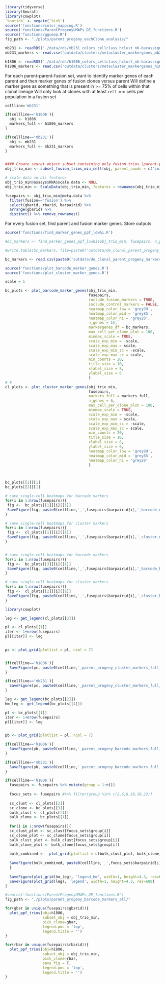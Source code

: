```r
library(tidyverse)
library(Seurat)
library(cowplot)
`%notin%` <- negate(`%in%`)
source('functions/color_mapping.R')
source('functions/ParentProgenyUMAPs_DE_functions.R')
source('functions/ggumap.R')
fig_path <- "./plots/parent_progeny_eachClone_analysis/"
```

```r
mb231 <- readRDS('./data/rds/mb231_colors_cellclass_hclust_nb-barassigned_ccclustered_precc_singlets.rds')
mb231_markers <- read.csv('outdata/clusters/metacluster_markergenes_mb231.tsv',sep='\t')

h1806 <- readRDS('./data/rds/h1806_colors_cellclass_hclust_nb-barassigned_ccclustered_precc_singlets.rds')
h1806_markers <- read.csv('outdata/clusters/metacluster_markergenes_h1806.tsv',sep='\t')
```

For each parent-parent-fusion set, want to identify marker genes of each parent and then marker genes of fusion clones versus parent
Will define a marker gene as something that is present in >= 75% of cells within that clonal lineage
Will only look at clones with at least `cell_min` cells per population in a fusion set
```r
cellline='mb231'

if(cellline=='h1806'){
  obj <- h1806
  markers_full <- h1806_markers
}

if(cellline=='mb231'){
  obj <- mb231
  markers_full <- mb231_markers
}


#### Create seurat object subset containing only fusion trios (parent-parent-fusion) with at least cell_min cells each
obj_trio_min <- subset_fusion_trios_min_cell(obj, parent_conds = c('initial'), cell_min=20)

# scale data on all features
obj_trio_min@assays$RNA$scale.data <- NULL 
obj_trio_min <- ScaleData(obj_trio_min, features = rownames(obj_trio_min))

fusepairs <- obj_trio_min@meta.data %>%
  filter(fusion=='fusion') %>%
  select(gbarid, rbarid, barpairid) %>% 
  arrange(gbarid) %>% 
  distinct() %>% remove_rownames()
```




For every fusion set, find parent and fusion marker genes. Store outputs

```r
source('functions/find_marker_genes_ppf_lowhi.R')

#bc_markers <- find_marker_genes_ppf_lowhi(obj_trio_min, fusepairs, n_genes=100, min.pct=0.8)

#write.table(bc_markers, file=paste0('outdata/de_clonal_parent_progeny_markers/',cellline,'_parent_progeny_barcode_markers_nf'), quote=FALSE, sep='\t', col.names = TRUE)

bc_markers <- read.csv(paste0('outdata/de_clonal_parent_progeny_markers/',cellline,'_parent_progeny_barcode_markers_nf'),sep='\t') %>% remove_rownames
```



```r
source('functions/plot_barcode_marker_genes.R')
source('functions/plot_cluster_marker_genes.R')

scale = 1

bc_plots <- plot_barcode_marker_genes(obj_trio_min,
                                      fusepairs,
                                      include_fusion_markers = TRUE,
                                      include_control_markers = FALSE,
                                      heatmap_color_low = 'grey99',
                                      heatmap_color_mid = 'grey85',
                                      heatmap_color_hi = 'grey20',
                                      n_genes = 15,
                                      markergenes_df = bc_markers,
                                      max_cell_per_clone_plot = 100,
                                      minmax_scale = TRUE,
                                      scale_exp_min = -scale,
                                      scale_exp_max = scale,
                                      scale_exp_min_sc = -scale,
                                      scale_exp_max_sc = scale,
                                      min_counts = 20,
                                      title_size = 10,
                                      xlabel_size = 8,
                                      ylabel_size = 6
                                      )
# #
cl_plots <- plot_cluster_marker_genes(obj_trio_min,
                                      fusepairs,
                                      markers_full = markers_full,
                                      n_genes = 6,
                                      max_cell_per_clone_plot = 100,
                                      minmax_scale = TRUE,
                                      scale_exp_min = -scale,
                                      scale_exp_max = scale,
                                      scale_exp_min_sc = -scale,
                                      scale_exp_max_sc = scale,
                                      min_counts = 20,
                                      title_size = 10,
                                      xlabel_size = 8,
                                      ylabel_size = 6,
                                      heatmap_color_low = 'grey99',
                                      heatmap_color_mid = 'grey85',
                                      heatmap_color_hi = 'grey20'
                                      )



bc_plots[[1]][1]
bc_plots[[3]][1]
```

```r
# save single-cell heatmaps for barcode markers
for(i in 1:nrow(fusepairs)){
 fig <-  bc_plots[[1]][i][[1]]
 SaveFigure(fig, paste0(cellline,'_',fusepairs$barpairid[i],'_barcode_dot_summary'), width=2, height=4.3, res=600)
}

# save single-cell heatmaps for cluster markers
for(i in 1:nrow(fusepairs)){
 fig <-  cl_plots[[1]][i][[1]]
 SaveFigure(fig, paste0(cellline,'_',fusepairs$barpairid[i],'_cluster_dot_summary'), width=2, height=4.3, res=600)
}


# save single-cell heatmaps for barcode markers
for(i in 1:nrow(fusepairs)){
 fig <-  bc_plots[[3]][i][[1]]
 SaveFigure(fig, paste0(cellline,'_',fusepairs$barpairid[i],'_barcode_heatmap'), width=6, height=4.3, res=600)
}

# save single-cell heatmaps for cluster markers
for(i in 1:nrow(fusepairs)){
 fig <-  cl_plots[[2]][i][[1]]
 SaveFigure(fig, paste0(cellline,'_',fusepairs$barpairid[i],'_cluster_heatmap'), width=6, height=4.3, res=600)
}
```


```r
library(cowplot)

leg <- get_legend(cl_plots[[3]])

pl <- cl_plots[[1]]
iter <- 1+nrow(fusepairs)
pl[[iter]] <- leg
               

pc <- plot_grid(plotlist = pl, ncol = 7)


if(cellline=='h1806'){
  SaveFigure(pc, paste0(cellline,'_parent_progeny_cluster_markers_full_page'), width=13, height=17, res=600)
}

if(cellline=='mb231'){
  SaveFigure(pc, paste0(cellline,'_parent_progeny_cluster_markers_full_page'), width=13, height=17/2, res=600)
}
```

```r
leg <- get_legend(bc_plots[[2]])
hm_leg <- get_legend(bc_plots[[4]])

pl <- bc_plots[[1]]
iter <- 1+nrow(fusepairs)
pl[[iter]] <- leg
               

pb <- plot_grid(plotlist = pl, ncol = 7)

if(cellline=='h1806'){
  SaveFigure(pb, paste0(cellline,'_parent_progeny_barcode_markers_full_page'), width=13, height=17, res=600)
}

if(cellline=='mb231'){
  SaveFigure(pb, paste0(cellline,'_parent_progeny_barcode_markers_full_page'), width=13, height=17/2, res=600)
}
```


```r
if(cellline=='h1806'){
  fusepairs <- fusepairs %>% mutate(group = 1:n())
  
  focus_sets <- fusepairs #%>% filter(group %in% c(2,6,8,18,20,22)) 
  
  sc_clust <- cl_plots[[2]]
  sc_clone <- bc_plots[[3]]
  bulk_clust <- cl_plots[[1]]
  bulk_clone <- bc_plots[[1]]
  
  for(i in 1:nrow(fusepairs)){
  sc_clust_plot <- sc_clust[focus_sets$group[i]]
  sc_clone_plot <- sc_clone[focus_sets$group[i]]
  bulk_clust_plot <- bulk_clust[focus_sets$group[i]]
  bulk_clone_plot <- bulk_clone[focus_sets$group[i]]
  
  bulk_combined <-  plot_grid(plotlist = c(bulk_clust_plot, bulk_clone_plot), ncol=2)
  
  SaveFigure(bulk_combined, paste0(cellline,'_',focus_sets$barpairid[i],'_dot_plots_combined'), width=3.5, height=4.3, res=600)
  }
  
  SaveFigure(plot_grid(hm_leg), 'legend_hm', width=1, height=4.3, res=600)
  SaveFigure(plot_grid(leg), 'legend', width=1, height=4.3, res=600)
}
```


```r
#source('functions/ParentProgenyUMAPs_DE_functions.R')
fig_path <- "./plots/parent_progeny_barcode_markers_all/"

for(gbar in unique(fusepairs$gbarid)){
  plot_ppf_trios(obj=h1806, 
                 subset_obj = obj_trio_min, 
                 pick_clone=gbar, 
                 legend.pos = 'top', 
                 legend.title = '')
}

for(rbar in unique(fusepairs$rbarid)){
  plot_ppf_trios(obj=h1806, 
                 subset_obj = obj_trio_min, 
                 pick_clone=rbar, 
                 save_fig = T,
                 legend.pos = 'top', 
                 legend.title = '')
}
```

